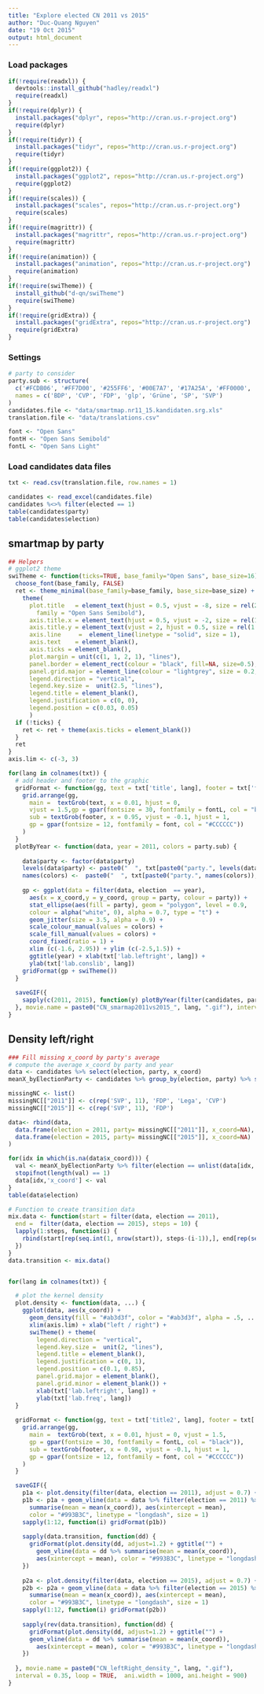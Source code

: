 ```yaml
---
title: "Explore elected CN 2011 vs 2015"
author: "Duc-Quang Nguyen"
date: "19 Oct 2015"
output: html_document
---
```


### Load packages
```r
if(!require(readxl)) {
  devtools::install_github("hadley/readxl")
  require(readxl)
}
if(!require(dplyr)) {
  install.packages("dplyr", repos="http://cran.us.r-project.org")
  require(dplyr)
}
if(!require(tidyr)) {
  install.packages("tidyr", repos="http://cran.us.r-project.org")
  require(tidyr)
}
if(!require(ggplot2)) {
  install.packages("ggplot2", repos="http://cran.us.r-project.org")
  require(ggplot2)
}
if(!require(scales)) {
  install.packages("scales", repos="http://cran.us.r-project.org")
  require(scales)
}
if(!require(magrittr)) {
  install.packages("magrittr", repos="http://cran.us.r-project.org")
  require(magrittr)
}
if(!require(animation)) {
  install.packages("animation", repos="http://cran.us.r-project.org")
  require(animation)
}
if(!require(swiTheme)) {
  install_github("d-qn/swiTheme")
  require(swiTheme)
}
if(!require(gridExtra)) {
  install.packages("gridExtra", repos="http://cran.us.r-project.org")
  require(gridExtra)
}
```

### Settings
```r
# party to consider
party.sub <- structure(
  c('#FCDB06', '#FF7D00', '#255FF6', '#00E7A7', '#17A25A', '#FF0000', '#006A49'), 
  names = c('BDP', 'CVP', 'FDP', 'glp', 'Grüne', 'SP', 'SVP')
)
candidates.file <- "data/smartmap.nr11_15.kandidaten.srg.xls"
translation.file <- "data/translations.csv"

font <- "Open Sans"
fontH <- "Open Sans Semibold"
fontL <- "Open Sans Light"

```

### Load candidates data files
```r
txt <- read.csv(translation.file, row.names = 1)

candidates <- read_excel(candidates.file)
candidates %<>% filter(elected == 1)
table(candidates$party)
table(candidates$election)
```

## smartmap by party
```r
## Helpers
# ggplot2 theme
swiTheme <- function(ticks=TRUE, base_family="Open Sans", base_size=16) {
  choose_font(base_family, FALSE)
  ret <- theme_minimal(base_family=base_family, base_size=base_size) +
    theme(
      plot.title   = element_text(hjust = 0.5, vjust = -8, size = rel(2.3), 
        family = "Open Sans Semibold"),
      axis.title.x = element_text(hjust = 0.5, vjust = -2, size = rel(1.6)),
      axis.title.y = element_text(vjust = 2, hjust = 0.5, size = rel(1.6)),
      axis.line     =  element_line(linetype = "solid", size = 1),
      axis.text    = element_blank(), 
      axis.ticks = element_blank(), 
      plot.margin = unit(c(1, 1, 2, 1), "lines"),
      panel.border = element_rect(colour = "black", fill=NA, size=0.5),
      panel.grid.major = element_line(colour = "lightgrey", size = 0.2, lineend = "round"),
      legend.direction = "vertical",
      legend.key.size =  unit(2.5, "lines"),
      legend.title = element_blank(), 
      legend.justification = c(0, 0),
      legend.position = c(0.03, 0.05)
      )
  if (!ticks) {
    ret <- ret + theme(axis.ticks = element_blank())
  }
  ret
}
axis.lim <- c(-3, 3)

for(lang in colnames(txt)) {
  # add header and footer to the graphic
  gridFormat <- function(gg, text = txt['title', lang], footer = txt['footer', lang]) {
    grid.arrange(gg, 
      main =  textGrob(text, x = 0.01, hjust = 0, 
      vjust = 1.5,gp = gpar(fontsize = 30, fontfamily = fontL, col = "black")),
      sub = textGrob(footer, x = 0.95, vjust = -0.1, hjust = 1, 
      gp = gpar(fontsize = 12, fontfamily = font, col = "#CCCCCC"))
    )
  }
  plotByYear <- function(data, year = 2011, colors = party.sub) {
    
    data$party <- factor(data$party)
    levels(data$party) <- paste0("  ", txt[paste0("party.", levels(data$party)),lang])
    names(colors) <-  paste0("  ", txt[paste0("party.", names(colors)),lang])
    
    gp <- ggplot(data = filter(data, election  == year), 
      aes(x = x_coord,y = y_coord, group = party, colour = party)) +
      stat_ellipse(aes(fill = party), geom = "polygon", level = 0.9,
      colour = alpha("white", 0), alpha = 0.7, type = "t") +
      geom_jitter(size = 3.5, alpha = 0.9) +
      scale_colour_manual(values = colors) +
      scale_fill_manual(values = colors) +    
      coord_fixed(ratio = 1) +
      xlim (c(-1.6, 2.95)) + ylim (c(-2.5,1.5)) + 
      ggtitle(year) + xlab(txt['lab.leftright', lang]) +
      ylab(txt['lab.conslib', lang]) 
    gridFormat(gp + swiTheme())
  }
  
  saveGIF({
    sapply(c(2011, 2015), function(y) plotByYear(filter(candidates, party %in% names(party.sub)), y))
  }, movie.name = paste0("CN_smarmap2011vs2015_", lang, ".gif"), interval = 3.5, loop = TRUE,  ani.width = 1000, ani.height = 900)  
}
```


## Density left/right
```r

### Fill missing x_coord by party's average
# compute the average x_coord by party and year
data <- candidates %>% select(election, party, x_coord)
meanX_byElectionParty <- candidates %>% group_by(election, party) %>% summarise(meanX = mean(x_coord)) %>% ungroup()

missingNC <- list()
missingNC[["2011"]] <- c(rep('SVP', 11), 'FDP', 'Lega', 'CVP')
missingNC[["2015"]] <- c(rep('SVP', 11), 'FDP')

data<- rbind(data, 
  data.frame(election = 2011, party= missingNC[["2011"]], x_coord=NA),
  data.frame(election = 2015, party= missingNC[["2015"]], x_coord=NA)
)

for(idx in which(is.na(data$x_coord))) {
  val <- meanX_byElectionParty %>% filter(election == unlist(data[idx,'election']), party == unlist(data[idx,'party'])) %>% select(meanX)
  stopifnot(length(val) == 1)
  data[idx,'x_coord'] <- val
}
table(data$election)

# Function to create transition data
mix.data <- function(start = filter(data, election == 2011), 
  end =  filter(data, election == 2015), steps = 10) {
  lapply(1:steps, function(i) {
    rbind(start[rep(seq.int(1, nrow(start)), steps-(i-1)),], end[rep(seq.int(1, nrow(end)), i-1),])
  })
}
data.transition <- mix.data()


for(lang in colnames(txt)) {

  # plot the kernel density
  plot.density <- function(data, ...) {
    ggplot(data, aes(x_coord)) +
      geom_density(fill = "#ab3d3f", color = "#ab3d3f", alpha = .5, ...) +
      xlim(axis.lim) + xlab("left / right") + 
      swiTheme() + theme(
        legend.direction = "vertical",
        legend.key.size =  unit(2, "lines"),
        legend.title = element_blank(), 
        legend.justification = c(0, 1),
        legend.position = c(0.1, 0.85),
        panel.grid.major = element_blank(),
        panel.grid.minor = element_blank()) +
        xlab(txt['lab.leftright', lang]) +
        ylab(txt['lab.freq', lang])
  }
  
  gridFormat <- function(gg, text = txt['title2', lang], footer = txt['footer', lang]) {
    grid.arrange(gg, 
      main =  textGrob(text, x = 0.01, hjust = 0, vjust = 1.5,
      gp = gpar(fontsize = 30, fontfamily = fontL, col = "black")),
      sub = textGrob(footer, x = 0.98, vjust = -0.1, hjust = 1, 
      gp = gpar(fontsize = 12, fontfamily = font, col = "#CCCCCC"))
    )
  }

  saveGIF({
    p1a <- plot.density(filter(data, election == 2011), adjust = 0.7) + ggtitle("2011")
    p1b <- p1a + geom_vline(data = data %>% filter(election == 2011) %>% 
      summarise(mean = mean(x_coord)), aes(xintercept = mean), 
      color = "#993B3C", linetype = "longdash", size = 1)
    sapply(1:12, function(i) gridFormat(p1b))
    
    sapply(data.transition, function(dd) {
      gridFormat(plot.density(dd, adjust=1.2) + ggtitle("") + 
        geom_vline(data = dd %>% summarise(mean = mean(x_coord)), 
        aes(xintercept = mean), color = "#993B3C", linetype = "longdash", size = 1))
    })
    
    p2a <- plot.density(filter(data, election == 2015), adjust = 0.7) +  ggtitle("2015")
    p2b <- p2a + geom_vline(data = data %>% filter(election == 2015) %>% 
      summarise(mean = mean(x_coord)), aes(xintercept = mean), 
      color = "#993B3C", linetype = "longdash", size = 1)
    sapply(1:12, function(i) gridFormat(p2b))
    
    sapply(rev(data.transition), function(dd) {
      gridFormat(plot.density(dd, adjust=1.2) + ggtitle("") + 
      geom_vline(data = dd %>% summarise(mean = mean(x_coord)), 
        aes(xintercept = mean), color = "#993B3C", linetype = "longdash", size = 1))
    })
    
  }, movie.name = paste0("CN_leftRight_density_", lang, ".gif"), 
  interval = 0.35, loop = TRUE,  ani.width = 1000, ani.height = 900) 
}
```
